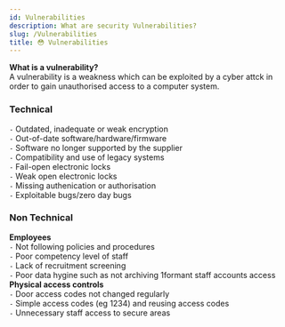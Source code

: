 ```yaml
---
id: Vulnerabilities
description: What are security Vulnerabilities?
slug: /Vulnerabilities
title: 😳 Vulnerabilities
---
```


**What is a vulnerability?** <br />
A vulnerability is a weakness which can be exploited by a cyber attck in order to gain unauthorised access to a computer system. 


### Technical

` - ` Outdated, inadequate or weak encryption <br />
` - ` Out-of-date software/hardware/firmware  <br />
` - ` Software no longer supported by the supplier  <br />
` - ` Compatibility and use of legacy systems  <br />
` - ` Fail-open electronic locks  <br />
` - ` Weak open electronic locks <br />
` - ` Missing authenication or authorisation  <br />
` - ` Exploitable bugs/zero day bugs  <br />

### Non Technical
**Employees**  <br />
` - ` Not following policies and procedures <br />
` - ` Poor competency level of staff <br />
` - ` Lack of recruitment screening <br />
` - ` Poor data hygine such as not archiving 1formant staff accounts access <br />
**Physical access controls** <br />
` - ` Door access codes not changed regularly <br />
` - ` Simple access codes (eg 1234) and reusing access codes <br />
` - ` Unnecessary staff access to secure areas <br />